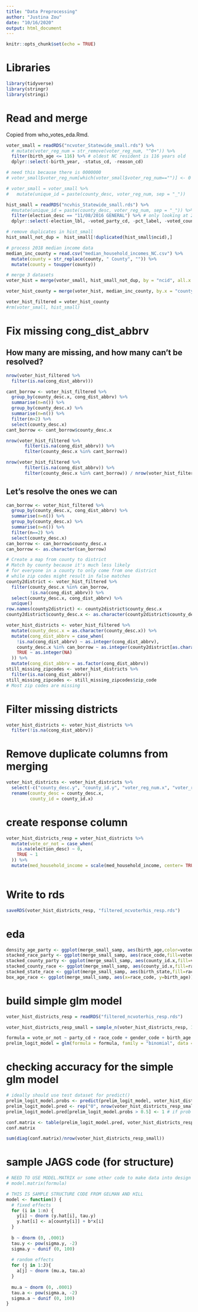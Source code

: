 ```yaml
---
title: "Data Preprocessing"
author: "Justina Zou"
date: "10/16/2020"
output: html_document
---
```


```r
knitr::opts_chunk$set(echo = TRUE)
```

# Libraries

```r
library(tidyverse)
library(stringr)
library(stringi)
```

# Read and merge

Copied from who_votes_eda.Rmd.

```r
voter_small = readRDS("ncvoter_Statewide_small.rds") %>%
  # mutate(voter_reg_num = str_remove(voter_reg_num, "^0+")) %>%
  filter(birth_age <= 116) %>% # oldest NC resident is 116 years old
  dplyr::select(-birth_year, -status_cd, -reason_cd)

# need this because there is 0000000  
# voter_small$voter_reg_num[which(voter_small$voter_reg_num=="")] <- 0

# voter_small = voter_small %>%
#   mutate(unique_id = paste(county_desc, voter_reg_num, sep = "_"))

hist_small = readRDS("ncvhis_Statewide_small.rds") %>%
  #mutate(unique_id = paste(county_desc, voter_reg_num, sep = "_")) %>% 
  filter(election_desc == "11/08/2016 GENERAL") %>% # only looking at 2016 general election
  dplyr::select(-election_lbl, -voted_party_cd, -pct_label, -voted_county_id, -vtd_label)

# remove duplicates in hist_small
hist_small_not_dup =  hist_small[!duplicated(hist_small$ncid),]

# process 2018 median income data
median_inc_county = read.csv("median_household_incomes_NC.csv") %>%
  mutate(county = str_replace(county, " County", "")) %>%
  mutate(county = toupper(county))

# merge 3 datasets
voter_hist = merge(voter_small, hist_small_not_dup, by = "ncid", all.x = TRUE)

voter_hist_county = merge(voter_hist, median_inc_county, by.x = "county_desc.x", by.y = "county", all.x = TRUE)

voter_hist_filtered = voter_hist_county
#rm(voter_small, hist_small)
```

# Fix missing cong_dist_abbrv

## How many are missing, and how many can't be resolved?

```r
nrow(voter_hist_filtered %>% 
  filter(is.na(cong_dist_abbrv)))

cant_borrow <- voter_hist_filtered %>% 
  group_by(county_desc.x, cong_dist_abbrv) %>% 
  summarise(n=n()) %>% 
  group_by(county_desc.x) %>%
  summarise(n=n()) %>% 
  filter(n>2) %>% 
  select(county_desc.x)
cant_borrow <- cant_borrow$county_desc.x

nrow(voter_hist_filtered %>% 
       filter(is.na(cong_dist_abbrv)) %>% 
       filter(county_desc.x %in% cant_borrow))

nrow(voter_hist_filtered %>% 
       filter(is.na(cong_dist_abbrv)) %>% 
       filter(county_desc.x %in% cant_borrow)) / nrow(voter_hist_filtered)
```

## Let's resolve the ones we can

```r
can_borrow <- voter_hist_filtered %>% 
  group_by(county_desc.x, cong_dist_abbrv) %>% 
  summarise(n=n()) %>% 
  group_by(county_desc.x) %>%
  summarise(n=n()) %>% 
  filter(n==2) %>% 
  select(county_desc.x)
can_borrow <- can_borrow$county_desc.x
can_borrow <- as.character(can_borrow)

# Create a map from county to district
# Match by county because it's much less likely 
# for everyone in a county to only come from one district
# while zip codes might result in false matches
county2district <- voter_hist_filtered %>% 
  filter(county_desc.x %in% can_borrow,
         !is.na(cong_dist_abbrv)) %>% 
  select(county_desc.x, cong_dist_abbrv) %>% 
  unique()
row.names(county2district) <- county2district$county_desc.x
county2district$county_desc.x <- as.character(county2district$county_desc.x)

voter_hist_districts <- voter_hist_filtered %>% 
  mutate(county_desc.x = as.character(county_desc.x)) %>%
  mutate(cong_dist_abbrv = case_when(
    !is.na(cong_dist_abbrv) ~ as.integer(cong_dist_abbrv),
    county_desc.x %in% can_borrow ~ as.integer(county2district[as.character(county_desc.x), 2]),
    TRUE ~ as.integer(NA)
  )) %>% 
  mutate(cong_dist_abbrv = as.factor(cong_dist_abbrv))
still_missing_zipcodes <- voter_hist_districts %>% 
  filter(is.na(cong_dist_abbrv))
still_missing_zipcodes <- still_missing_zipcodes$zip_code
# Most zip codes are missing
```

# Filter missing districts

```r
voter_hist_districts <- voter_hist_districts %>% 
  filter(!is.na(cong_dist_abbrv))
```

# Remove duplicate columns from merging

```r
voter_hist_districts <- voter_hist_districts %>% 
  select(-c("county_desc.y", "county_id.y", "voter_reg_num.x", "voter_reg_num.y")) %>% 
  rename(county_desc = county_desc.x, 
         county_id = county_id.x)
```

# create response column

```r
voter_hist_districts_resp = voter_hist_districts %>%
  mutate(vote_or_not = case_when(
    is.na(election_desc) ~ 0,
    TRUE ~ 1
  )) %>%
  mutate(med_household_income = scale(med_household_income, center= TRUE, scale = TRUE)) %>% select(-county_id, -zip_code, -drivers_lic, -vtd_description, -election_desc)
  
```

# Write to rds

```r
saveRDS(voter_hist_districts_resp, "filtered_ncvoterhis_resp.rds")

```

# eda

```r
density_age_party <- ggplot(merge_small_samp, aes(birth_age,color=voted_party_cd)) + labs(y="Density", x = "Age", title = "Marginal Density for Ages \n of Different Party Voters", caption = "Figure 1") + geom_density(alpha=.5)  +theme(plot.title = element_text(hjust = 0.5))
stacked_race_party <- ggplot(merge_small_samp, aes(race_code,fill=voted_party_cd)) + labs(y="Density", x = "Age", title = "Race v. Party", caption = "Figure 1")+ geom_bar( position="fill", stat="count") + theme(plot.title = element_text(hjust = 0.5))
stacked_county_party <- ggplot(merge_small_samp, aes(county_id.x,fill=voted_party_cd)) + labs(y="Density", x = "County", title = "County v. Party", caption = "Figure 1")+ geom_bar( position="fill", stat="count") + theme(plot.title = element_text(hjust = 0.5))
stacked_county_race <- ggplot(merge_small_samp, aes(county_id.x,fill=race_code)) + labs(y="Density", x = "County", title = "County v. Race", caption = "Figure 1")+ geom_bar( position="fill", stat="count") + theme(plot.title = element_text(hjust = 0.5))
stacked_state_race <- ggplot(merge_small_samp, aes(birth_state,fill=race_code)) + labs(y="Density", x = "Birth State", title = "Birth State v. Race", caption = "Figure 1")+ geom_bar( position="fill", stat="count") + theme(plot.title = element_text(hjust = 0.5), axis.text.x = element_text(angle = 90, vjust = 0.5, hjust=1))
box_age_race <- ggplot(merge_small_samp, aes(x=race_code, y=birth_age)) + geom_boxplot() + labs(y="Age", x = "Race", title = "Age v. Races", caption = "Figure 2")  +theme(plot.title = element_text(hjust = 0.5)) 
```

# build simple glm model

```r
voter_hist_districts_resp = readRDS("filtered_ncvoterhis_resp.rds") 

voter_hist_districts_resp_small = sample_n(voter_hist_districts_resp, 1000000) 

formula = vote_or_not ~ party_cd + race_code + gender_code + birth_age + cong_dist_abbrv 
prelim_logit_model = glm(formula = formula, family = "binomial", data = voter_hist_districts_resp_small)
```

# checking accuracy for the simple glm model
```r
# ideally should use test dataset for predict()
prelim_logit_model.probs <- predict(prelim_logit_model, voter_hist_districts_resp_small, type = "response")
prelim_logit_model.pred <- rep("0", nrow(voter_hist_districts_resp_small))
prelim_logit_model.pred[prelim_logit_model.probs > 0.5] <- 1 # if prob > 0.5, predicted vote_or_not is 1

conf.matrix <- table(prelim_logit_model.pred, voter_hist_districts_resp_small$vote_or_not)
conf.matrix

sum(diag(conf.matrix)/nrow(voter_hist_districts_resp_small))
```

# sample JAGS code (for structure)

```r
# NEED TO USE MODEL.MATRIX or some other code to make data into design matrix (expand dummies and deal with interactions and stuff)
# model.matrix(formula)

# THIS IS SAMPLE STRUCTURE CODE FROM GELMAN AND HILL
model <- function() {
  # fixed effects 
  for (i in 1:n) {
    y[i] ~ dnorm (y.hat[i], tau.y)
    y.hat[i] <- a[county[i]] + b*x[i] 
  }
  
  b ~ dnorm (0, .0001) 
  tau.y <- pow(sigma.y, -2) 
  sigma.y ~ dunif (0, 100) 
  
  # random effects
  for (j in 1:J){
    a[j] ~ dnorm (mu.a, tau.a) 
  }
  
  mu.a ~ dnorm (0, .0001) 
  tau.a <- pow(sigma.a, -2) 
  sigma.a ~ dunif (0, 100)
}
```




<!-- # ```{r} -->
<!-- # library(mice) -->
<!-- # tempData <- mice(voter_hist_districts, m=5, maxit=10, meth='pmm', seed=500) -->
<!-- # ``` -->

<!-- # ```{r} -->
<!-- # completedData1 <- complete(tempData,1) -->
<!-- # saveRDS(completedData1, "imp1_filtered_ncvoterhis.rds") -->
<!-- #  -->
<!-- # completedData2 <- complete(tempData,2) -->
<!-- # saveRDS(completedData2, "imp2_filtered_ncvoterhis.rds") -->
<!-- #  -->
<!-- # completedData3 <- complete(tempData,3) -->
<!-- # saveRDS(completedData3, "imp3_filtered_ncvoterhis.rds") -->
<!-- #  -->
<!-- # completedData4 <- complete(tempData,4) -->
<!-- # saveRDS(completedData4, "imp4_filtered_ncvoterhis.rds") -->
<!-- #  -->
<!-- # completedData5 <- complete(tempData,5) -->
<!-- # saveRDS(completedData5, "imp5_filtered_ncvoterhis.rds") -->
<!-- # ``` -->

